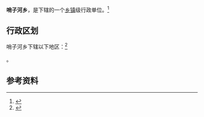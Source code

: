 {{中国乡级行政区|21/03/23/212/000}}

'''哨子河乡'''，是{{PRC admin/fullname|21/03/23/212/000|3}}下辖的一个[[乡镇|乡镇]]级行政单位。<ref>{{PRC admin/ref sgc|{{PRC admin/parent|21/03/23/212/000}}}}</ref>

== 行政区划 ==

哨子河乡下辖以下地区：<ref>{{PRC admin/ref sgc|21/03/23/212/000}}</ref>

{{PRC admin/children|21/03/23/212/000}}。

== 参考资料 ==

{{reflist}}

{{行政区划小作品}}
{{PRC admin/navcat|21/03/23/212/000}}